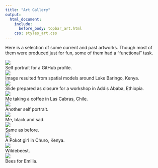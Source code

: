 ---
title: "Art Gallery"
output:
  html_document:
    include:
      before_body: topbar_art.html
    css: styles_art.css
---

Here is a selection of some current and past artworks.
Though most of them were produced just for fun, some of them had a "functional"
task.

<div class="gallery">
  <a target="_top" href="gallery/Self_3.png">
    <img src="gallery/Self_3.png">
  </a>
  <div class="desc">Self portrait for a GitHub profile.</div>
</div>

<div class="gallery">
  <a target="_top" href="gallery/Baringo.jpg">
    <img src="gallery/Baringo.jpg">
  </a>
  <div class="desc">Image resulted from spatial models around Lake Baringo, Kenya.</div>
</div>

<div class="gallery">
  <a target="_top" href="gallery/ARBONETH.jpg">
    <img src="gallery/ARBONETH.jpg">
  </a>
  <div class="desc">Slide prepared as closure for a workshop in Addis Ababa, Ethiopia.</div>
</div>

<div class="gallery">
  <a target="_top" href="gallery/Self_1.jpg">
    <img src="gallery/Self_1.jpg">
  </a>
  <div class="desc">Me taking a coffee in Las Cabras, Chile.</div>
</div>

<div class="gallery">
  <a target="_top" href="gallery/Self_2.jpg">
    <img src="gallery/Self_2.jpg">
  </a>
  <div class="desc">Another self portrait.</div>
</div>

<div class="gallery">
  <a target="_top" href="gallery/Selfinblack_1.jpg">
    <img src="gallery/Selfinblack_1.jpg">
  </a>
  <div class="desc">Me, black and sad.</div>
</div>

<div class="gallery">
  <a target="_top" href="gallery/Selfinblack_2.jpg">
    <img src="gallery/Selfinblack_2.jpg">
  </a>
  <div class="desc">Same as before.</div>
</div>

<div class="gallery">
  <a target="_top" href="gallery/pokot_girl.jpg">
    <img src="gallery/pokot_girl.jpg">
  </a>
  <div class="desc">A Pokot girl in Churo, Kenya.</div>
</div>

<div class="gallery">
  <a target="_top" href="gallery/Wildebeest.jpg">
    <img src="gallery/Wildebeest.jpg">
  </a>
  <div class="desc">Wildebeest.</div>
</div>

<div class="gallery">
  <a target="_top" href="gallery/Bees.png">
    <img src="gallery/Bees.png">
  </a>
  <div class="desc">Bees for Emilia.</div>
</div>

<br/>
